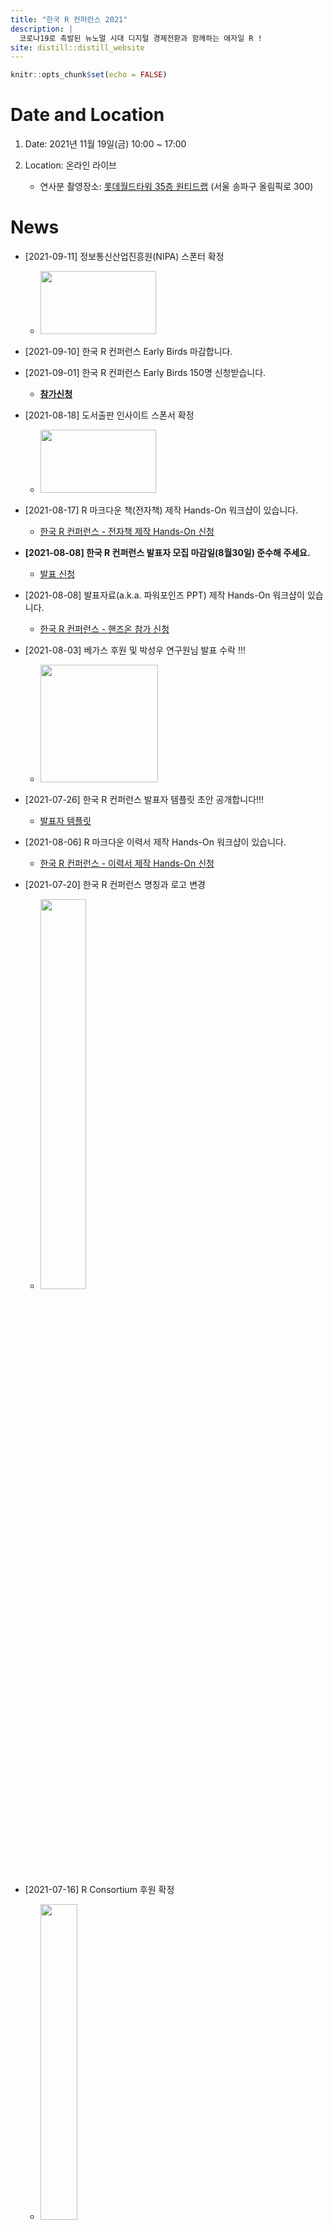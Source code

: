 ```yaml
---
title: "한국 R 컨퍼런스 2021"
description: |
  코로나19로 촉발된 뉴노멀 시대 디지털 경제전환과 함께하는 애자일 R !  
site: distill::distill_website
---
```


```r
knitr::opts_chunk$set(echo = FALSE)

```

# Date and Location

1.  Date: 2021년 11월 19일(금) 10:00 \~ 17:00

2.  Location: 온라인 라이브

    -   연사분 촬영장소: [롯데월드타워 35층 원티드랩](https://www.lwt.co.kr/en/main/main.do) (서울 송파구 올림픽로 300)

# News

-   [2021-09-11] 정보통신산업진흥원(NIPA) 스폰터 확정

    -   ![](fig/nipa_logo.jpg){width="185" height="101"}

-   [2021-09-10] 한국 R 컨퍼런스 Early Birds 마감합니다.

-   [2021-09-01] 한국 R 컨퍼런스 Early Birds 150명 신청받습니다.

    -   [**참가신청**](https://www.wanted.co.kr/events/r_conference)

-   [2021-08-18] 도서출판 인사이트 스폰서 확정

    -   ![](fig/insight_logo.jpg){width="185" height="101"}

-   [2021-08-17] R 마크다운 책(전자책) 제작 Hands-On 워크샵이 있습니다.

    -   [한국 R 컨퍼런스 - 전자책 제작 Hands-On 신청](https://festa.io/events/1726)

-   **[2021-08-08] 한국 R 컨퍼런스 발표자 모집 마감일(8월30일) 준수해 주세요.**

    -   [발표 신청](https://victorlee5.typeform.com/to/EJK7aEva)

-   [2021-08-08] 발표자료(a.k.a. 파워포인즈 PPT) 제작 Hands-On 워크샵이 있습니다.

    -   [한국 R 컨퍼런스 - 핸즈온 참가 신청](https://festa.io/events/1726)

-   [2021-08-03] 베가스 후원 및 박성우 연구원님 발표 수락 !!!

    -   ![](fig/begas_logo.png){width="188"}

-   [2021-07-26] 한국 R 컨퍼런스 발표자 템플릿 초안 공개합니다!!!

    -   [발표자 템플릿](https://github.com/tidyverse-korea/templates)

-   [2021-08-06] R 마크다운 이력서 제작 Hands-On 워크샵이 있습니다.

    -   [한국 R 컨퍼런스 - 이력서 제작 Hands-On 신청](https://festa.io/events/1707)

-   [2021-07-20] 한국 R 컨퍼런스 명칭과 로고 변경

    -   ![](fig/koRea_logo.png){width="40%"}

-   [2021-07-16] R Consortium 후원 확정

    -   [![](fig/R_Consortium-logo-horizontal-color.png){width="36%"}](https://www.r-consortium.org/)

-   [2021-07-15] useR! 2021 Korea 컨퍼런스 발표자 모집 시작합니다.

    -   [발표 신청](https://victorlee5.typeform.com/to/EJK7aEva)

-   [2021-07-23] R 마크다운 명함 제작 Hands-On 워크샵이 있습니다.

    -   [useR! 2021 Korea - 명함제작 신청](https://festa.io/events/1679)

-   [2021-07-10] "R 사용자회" 행동 규범(Code of Conduct) 함께 작성했습니다.

-   [2021-07-09] R 컨퍼런스 포스터 제작 Hands-On 워크샵이 있습니다.

    -   [useR! 2021 Korea - R 컨퍼런스 포스터 제작 Hands-On 신청](https://festa.io/events/1666)

-   [2021-07-07] 데이터야놀자 커뮤니티가 함께 합니다.

    -   ![](fig/datayanolja_logo.png){width="282"}

-   [2021-07-04] 유충현 Keynote 발표 수락 !!!

    -   ![](fig/choonghyun_ryu.png){width="98" height="92"}

-   [2021-07-02] `useR 2021 Korea` 웹사이트 Hands-on 코딩 !!!

    -   [festa 이벤트](https://festa.io/events/1653)

-   [2021-07-01] `Julia Silge` Keynote 발표 수락 !!!

    -   ![](fig/julia_silge.jpg){width="98" height="92"}

-   [2021-06-30] `useR 2021 Korea` 컨퍼런스 포스터 초안 준비

    -   [`poster` 브랜치](https://github.com/tidyverse-korea/rconf/tree/poster)

-   [2021-06-22] 제이펍 스폰서

    -   ![](fig/jpub-logo.jpeg){width="159" height="85"}

-   [2021-06-20] `useR 2021 Korea` 로고 제작:

    -   ![](fig/useR_Korea.png){width="119" height="117"}

-   [2021-06-19] `useR 2021 Korea` 장소 섭외 중 (Open UP 등)

-   [2021-06-15] R 컨퍼런스 명칭 확정: `useR 2021 Korea`

-   [2021-06-10] R 컨퍼런스 일시 확정: 11월 19일

